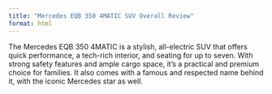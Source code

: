 ```yaml
---
title: "Mercedes EQB 350 4MATIC SUV Overall Review"
format: html
---
```


The Mercedes EQB 350 4MATIC is a stylish, all-electric SUV that offers quick performance, a tech-rich interior, and seating for up to seven. With strong safety features and ample cargo space, it's a practical and premium choice for families. It also comes with a famous and respected name behind it, with the iconic Mercedes star as well.
